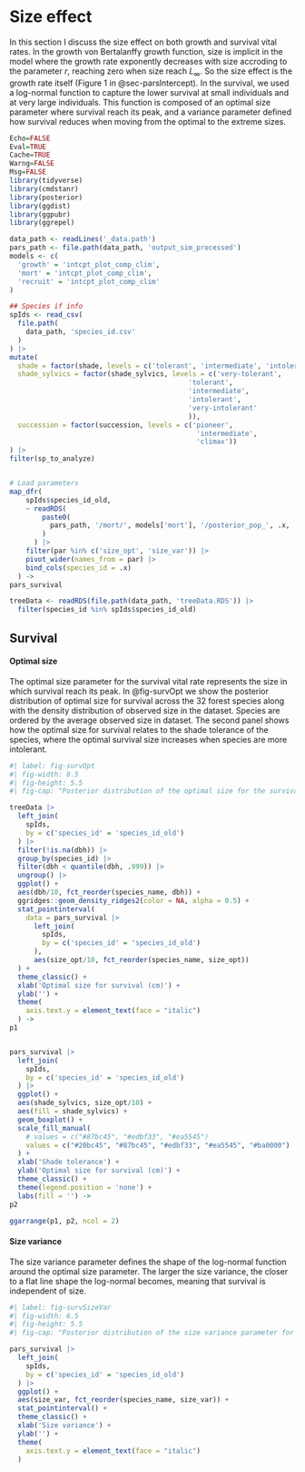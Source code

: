 # Size effect {#sec-parsSize}

In this section I discuss the size effect on both growth and survival vital rates.
In the growth von Bertalanffy growth function, size is implicit in the model where the growth rate exponently decreases with size accroding to the parameter $r$, reaching zero when size reach $L_{\infty}$.
So the size effect is the growth rate itself (Figure 1 in @sec-parsIntercept).
In the survival, we used a log-normal function to capture the lower survival at small individuals and at very large individuals.
This function is composed of an optimal size parameter where survival reach its peak, and a variance parameter defined how survival reduces when moving from the optimal to the extreme sizes.

```r
Echo=FALSE
Eval=TRUE
Cache=TRUE
Warng=FALSE
Msg=FALSE
library(tidyverse)
library(cmdstanr)
library(posterior)
library(ggdist)
library(ggpubr)
library(ggrepel)
```

```r
data_path <- readLines('_data.path')
pars_path <- file.path(data_path, 'output_sim_processed')
models <- c(
  'growth' = 'intcpt_plot_comp_clim',
  'mort' = 'intcpt_plot_comp_clim',
  'recruit' = 'intcpt_plot_comp_clim'
)

## Species if info
spIds <- read_csv(
  file.path(
    data_path, 'species_id.csv'
  )
) |>
mutate(
  shade = factor(shade, levels = c('tolerant', 'intermediate', 'intolerant')),
  shade_sylvics = factor(shade_sylvics, levels = c('very-tolerant',
                                            'tolerant',
                                            'intermediate',
                                            'intolerant',
                                            'very-intolerant'
                                            )),
  succession = factor(succession, levels = c('pioneer',
                                              'intermediate',
                                              'climax'))
) |>
filter(sp_to_analyze)


# Load parameters
map_dfr(
    spIds$species_id_old,
    ~ readRDS(
        paste0(
          pars_path, '/mort/', models['mort'], '/posterior_pop_', .x, '.RDS'
        )
      ) |>
    filter(par %in% c('size_opt', 'size_var')) |>
    pivot_wider(names_from = par) |>
    bind_cols(species_id = .x)
  ) ->
pars_survival

treeData <- readRDS(file.path(data_path, 'treeData.RDS')) |>
  filter(species_id %in% spIds$species_id_old)
```

## Survival

#### Optimal size

The optimal size parameter for the survival vital rate represents the size in which survival reach its peak.
In @fig-survOpt we show the posterior distribution of optimal size for survival across the 32 forest species along with the density distribution of observed size in the dataset.
Species are ordered by the average observed size in dataset.
The second panel shows how the optimal size for survival relates to the shade tolerance of the species, where the optimal survival size increases when species are more intolerant.

```r
#| label: fig-survOpt
#| fig-width: 8.5
#| fig-height: 5.5
#| fig-cap: "Posterior distribution of the optimal size for the survival model is represented by the point interval. Gray density is the size distribution of all observations across space and time. Species are classified by their shade tolerance trait following @burns1990silvics"

treeData |>
  left_join(
    spIds,
    by = c('species_id' = 'species_id_old')
  ) |>
  filter(!is.na(dbh)) |>
  group_by(species_id) |>
  filter(dbh < quantile(dbh, .999)) |>
  ungroup() |>
  ggplot() +
  aes(dbh/10, fct_reorder(species_name, dbh)) +
  ggridges::geom_density_ridges2(color = NA, alpha = 0.5) +
  stat_pointinterval(
    data = pars_survival |>
      left_join(
        spIds,
        by = c('species_id' = 'species_id_old')
      ),
      aes(size_opt/10, fct_reorder(species_name, size_opt))
  ) +
  theme_classic() +
  xlab('Optimal size for survival (cm)') +
  ylab('') +
  theme(
    axis.text.y = element_text(face = "italic")
  ) ->
p1


pars_survival |>
  left_join(
    spIds,
    by = c('species_id' = 'species_id_old')
  ) |>
  ggplot() +
  aes(shade_sylvics, size_opt/10) +
  aes(fill = shade_sylvics) +
  geom_boxplot() +
  scale_fill_manual(
    # values = c("#87bc45", "#edbf33", "#ea5545")
    values = c("#20bc45", "#87bc45", "#edbf33", "#ea5545", "#ba0000")
  ) +
  xlab('Shade tolerance') +
  ylab('Optimal size for survival (cm)') +
  theme_classic() +
  theme(legend.position = 'none') +
  labs(fill = '') ->
p2

ggarrange(p1, p2, ncol = 2)
```


#### Size variance

The size variance parameter defines the shape of the log-normal function around the optimal size parameter.
The larger the size variance, the closer to a flat line shape the log-normal becomes, meaning that survival is independent of size.


```r
#| label: fig-survSizeVar
#| fig-width: 6.5
#| fig-height: 5.5
#| fig-cap: "Posterior distribution of the size variance parameter for the survival model."

pars_survival |>
  left_join(
    spIds,
    by = c('species_id' = 'species_id_old')
  ) |>
  ggplot() +
  aes(size_var, fct_reorder(species_name, size_var)) +
  stat_pointinterval() +
  theme_classic() +
  xlab('Size variance') +
  ylab('') +
  theme(
    axis.text.y = element_text(face = "italic")
  )
```

